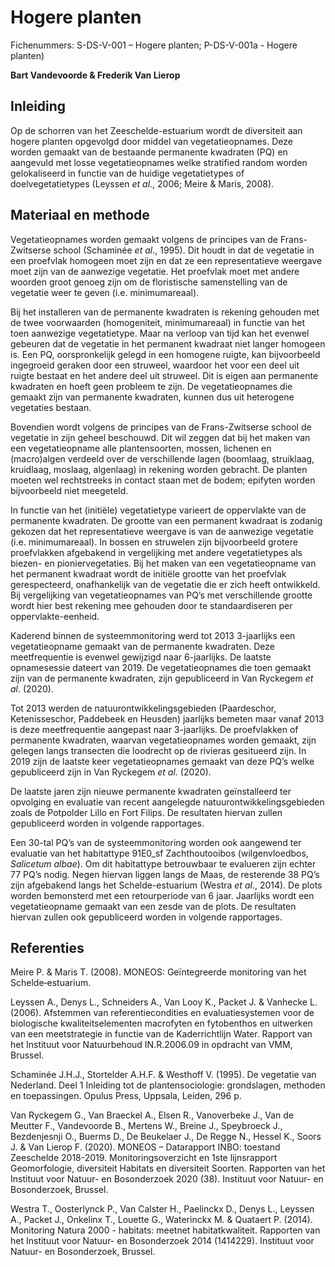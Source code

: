 # Hogere planten 

Fichenummers: S-DS-V-001 -- Hogere planten; P-DS-V-001a - Hogere planten)

**Bart Vandevoorde & Frederik Van Lierop**

## Inleiding

Op de schorren van het Zeeschelde-estuarium wordt de diversiteit aan hogere planten opgevolgd door middel van vegetatieopnames. Deze worden gemaakt van de bestaande permanente kwadraten (PQ) en aangevuld met losse vegetatieopnames welke stratified random worden gelokaliseerd in functie van de huidige vegetatietypes of doelvegetatietypes (Leyssen *et al*., 2006; Meire & Maris, 2008).

## Materiaal en methode

Vegetatieopnames worden gemaakt volgens de principes van de Frans-Zwitserse school (Schaminée *et al*., 1995). Dit houdt in dat de vegetatie in een proefvlak homogeen moet zijn en dat ze een representatieve weergave moet zijn van de aanwezige vegetatie. Het proefvlak moet met andere woorden groot genoeg zijn om de floristische samenstelling van de vegetatie weer te geven (i.e. minimumareaal).

Bij het installeren van de permanente kwadraten is rekening gehouden met de twee voorwaarden (homogeniteit, minimumareaal) in functie van het toen aanwezige vegetatietype. Maar na verloop van tijd kan het evenwel gebeuren dat de vegetatie in het permanent kwadraat niet langer homogeen is. Een PQ, oorspronkelijk gelegd in een homogene ruigte, kan bijvoorbeeld ingegroeid geraken door een struweel, waardoor het voor een deel uit ruigte bestaat en het andere deel uit struweel. Dit is eigen aan permanente kwadraten en hoeft geen probleem te zijn. De vegetatieopnames die gemaakt zijn van permanente kwadraten, kunnen dus uit heterogene vegetaties bestaan.

Bovendien wordt volgens de principes van de Frans-Zwitserse school de vegetatie in zijn geheel beschouwd. Dit wil zeggen dat bij het maken van een vegetatieopname alle plantensoorten, mossen, lichenen en (macro)algen verdeeld over de verschillende lagen (boomlaag, struiklaag, kruidlaag, moslaag, algenlaag) in rekening worden gebracht. De planten moeten wel rechtstreeks in contact staan met de bodem; epifyten worden bijvoorbeeld niet meegeteld.

In functie van het (initiële) vegetatietype varieert de oppervlakte van de permanente kwadraten. De grootte van een permanent kwadraat is zodanig gekozen dat het representatieve weergave is van de aanwezige vegetatie (i.e. minimumareaal). In bossen en struwelen zijn bijvoorbeeld grotere proefvlakken afgebakend in vergelijking met andere vegetatietypes als biezen- en pioniervegetaties. Bij het maken van een vegetatieopname van het permanent kwadraat wordt de initiële grootte van het proefvlak gerespecteerd, onafhankelijk van de vegetatie die er zich heeft ontwikkeld. Bij vergelijking van vegetatieopnames van PQ's met verschillende grootte wordt hier best rekening mee gehouden door te standaardiseren per oppervlakte-eenheid.

Kaderend binnen de systeemmonitoring werd tot 2013 3-jaarlijks een vegetatieopname gemaakt van de permanente kwadraten. Deze meetfrequentie is evenwel gewijzigd naar 6-jaarlijks. De laatste opnamesessie dateert van 2019. De vegetatieopnames die toen gemaakt zijn van de permanente kwadraten, zijn gepubliceerd in Van Ryckegem *et al*. (2020).

Tot 2013 werden de natuurontwikkelingsgebieden (Paardeschor, Ketenisseschor, Paddebeek en Heusden) jaarlijks bemeten maar vanaf 2013 is deze meetfrequentie aangepast naar 3-jaarlijks. De proefvlakken of permanente kwadraten, waarvan vegetatieopnames worden gemaakt, zijn gelegen langs transecten die loodrecht op de rivieras gesitueerd zijn. In 2019 zijn de laatste keer vegetatieopnames gemaakt van deze PQ's welke gepubliceerd zijn in Van Ryckegem *et al*. (2020).

De laatste jaren zijn nieuwe permanente kwadraten geïnstalleerd ter opvolging en evaluatie van recent aangelegde natuurontwikkelingsgebieden zoals de Potpolder Lillo en Fort Filips. De resultaten hiervan zullen gepubliceerd worden in volgende rapportages.

Een 30-tal PQ's van de systeemmonitoring worden ook aangewend ter evaluatie van het habitattype 91E0_sf Zachthoutooibos (wilgenvloedbos, *Salicetum albae*). Om dit habitattype betrouwbaar te evalueren zijn echter 77 PQ's nodig. Negen hiervan liggen langs de Maas, de resterende 38 PQ's zijn afgebakend langs het Schelde-estuarium (Westra *et al*., 2014). De plots worden bemonsterd met een retourperiode van 6 jaar. Jaarlijks wordt een vegetatieopname gemaakt van een zesde van de plots. De resultaten hiervan zullen ook gepubliceerd worden in volgende rapportages.

## Referenties

Meire P. & Maris T. (2008). MONEOS: Geïntegreerde monitoring van het Schelde‐estuarium.

Leyssen A., Denys L., Schneiders A., Van Looy K., Packet J. & Vanhecke L. (2006). Afstemmen van referentiecondities en evaluatiesystemen voor de biologische kwaliteitselementen macrofyten en fytobenthos en uitwerken van een meetstrategie in functie van de Kaderrichtlijn Water. Rapport van het Instituut voor Natuurbehoud IN.R.2006.09 in opdracht van VMM, Brussel.

Schaminée J.H.J., Stortelder A.H.F. & Westhoff V. (1995). De vegetatie van Nederland. Deel 1 Inleiding tot de plantensociologie: grondslagen, methoden en toepassingen. Opulus Press, Uppsala, Leiden, 296 p.

Van Ryckegem G., Van Braeckel A., Elsen R., Vanoverbeke J., Van de Meutter F., Vandevoorde B., Mertens W., Breine J., Speybroeck J., Bezdenjesnji O., Buerms D., De Beukelaer J., De Regge N., Hessel K., Soors J. & Van Lierop F. (2020). MONEOS -- Datarapport INBO: toestand Zeeschelde 2018-2019. Monitoringsoverzicht en 1ste lijnsrapport Geomorfologie, diversiteit Habitats en diversiteit Soorten. Rapporten van het Instituut voor Natuur- en Bosonderzoek 2020 (38). Instituut voor Natuur- en Bosonderzoek, Brussel.

Westra T., Oosterlynck P., Van Calster H., Paelinckx D., Denys L., Leyssen A., Packet J., Onkelinx T., Louette G., Waterinckx M. & Quataert P. (2014). Monitoring Natura 2000 - habitats: meetnet habitatkwaliteit. Rapporten van het Instituut voor Natuur- en Bosonderzoek 2014 (1414229). Instituut voor Natuur- en Bosonderzoek, Brussel.


